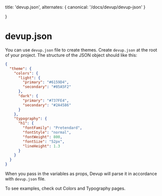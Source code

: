   title: 'devup.json',
  alternates: {
    canonical: '/docs/devup/devup-json'
  }

}

# devup.json

You can use `devup.json` file to create themes. Create `devup.json` at the root of your project.
The structure of the JSON object should like this:

```json
{
  "theme": {
    "colors": {
      "light": {
        "primary": "#6159D4",
        "secondary": "#85A5F2"
      },
      "dark": {
        "primary": "#737FE4",
        "secondary": "#2A4586"
      }
    },
    "typography": {
      "h1": {
        "fontFamily": "Pretendard",
        "fontStyle": "normal",
        "fontWeight": 800,
        "fontSize": "52px",
        "lineHeight": 1.3
      }
    }
  }
}
```

When you pass in the variables as props, Devup will parse it in accordance with `devup.json` file.

To see examples, check out Colors and Typography pages.
